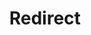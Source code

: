 ---
layout: src/layouts/Redirect.astro
title: Redirect
redirect: https://octopus.com/docs/administration/upgrading/legacy/upgrading-from-octopus-4.x-2018.x-to-modern
navMenu: false
pubDate: 2023-10-24
---